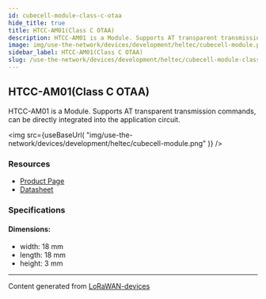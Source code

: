 ```yaml
---
id: cubecell-module-class-c-otaa
hide_title: true
title: HTCC-AM01(Class C OTAA)
description: HTCC-AM01 is a Module. Supports AT transparent transmission commands, can be directly integrated into the application circuit.
image: img/use-the-network/devices/development/heltec/cubecell-module.png
sidebar_label: HTCC-AM01(Class C OTAA)
slug: /use-the-network/devices/development/heltec/cubecell-module-class-c-otaa
---
```



## HTCC-AM01(Class C OTAA)

HTCC-AM01 is a Module. Supports AT transparent transmission commands, can be directly integrated into the application circuit.

<img
src={useBaseUrl(
"img/use-the-network/devices/development/heltec/cubecell-module.png"
)}
/>

### Resources

- [Product Page](https://heltec.org/project/htcc-am01/)
- [Datasheet](https://heltec.org/project/htcc-am01/#1552557147424-7f1ec-5c652144-e1d6f6d7-e5b5)

### Specifications

#### Dimensions:
- width: 18 mm
- length: 18 mm
- height: 3 mm



---
Content generated from [LoRaWAN-devices](https://github.com/TheThingsNetwork/lorawan-devices)